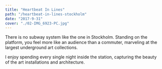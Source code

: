 ```yaml
---
title: "Heartbeat In Lines"
path: "/heartbeat-in-lines-stockholm"
date: "2017-9-31"
cover: "./02-IMG_6923-PC.jpg"
---
```




There is no subway system like the one in Stockholm. Standing on the platform, you feel more like an audience than a commuter, marveling at the largest underground art collections.

I enjoy spending every single night inside the station, capturing the beauty of the art installations and architecture.

<ZoomImage src={IMG_6908} />
<ZoomImage src={IMG_6923} />
<ZoomImage src={IMG_7255} />
<ZoomImage src={IMG_7372} />
<ZoomImage src={IMG_8087} />

<GridBlock>
    <ZoomImage src={IMG_8051} />
    <ZoomImage src={IMG_8237} />
</GridBlock>

<ZoomImage src={IMG_8265} />
<ZoomImage src={IMG_8282} />
